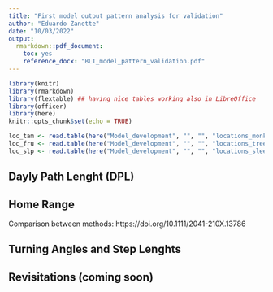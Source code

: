 ```yaml
---
title: "First model output pattern analysis for validation"
author: "Eduardo Zanette"
date: "10/03/2022"
output: 
  rmarkdown::pdf_document:
    toc: yes
    reference_docx: "BLT_model_pattern_validation.pdf"
---
```


```r
library(knitr)
library(rmarkdown)
library(flextable) ## having nice tables working also in LibreOffice
library(officer)
library(here)
knitr::opts_chunk$set(echo = TRUE)
```

```r
loc_tam <- read.table(here("Model_development", "", "", "locations_monkey.txt"), header = 1)
loc_fru <- read.table(here("Model_development", "", "", "locations_trees.txt"), header = 1)
loc_slp <- read.table(here("Model_development", "", "", "locations_sleeping.txt"), header = 1)

```


## Dayly Path Lenght (DPL)


## Home Range
Comparison between methods: https://doi.org/10.1111/2041-210X.13786


## Turning Angles and Step Lenghts


## Revisitations (coming soon)




